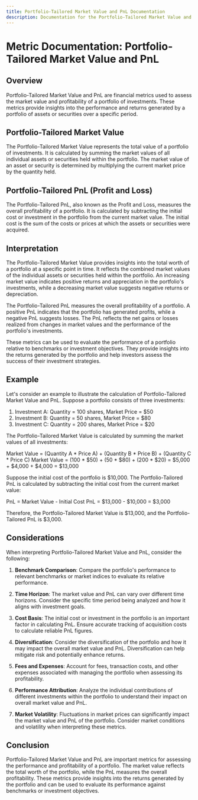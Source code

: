 ```yaml
---
title: Portfolio-Tailored Market Value and PnL Documentation
description: Documentation for the Portfolio-Tailored Market Value and PnL metrics in finance.
---
```


# Metric Documentation: Portfolio-Tailored Market Value and PnL

## Overview

Portfolio-Tailored Market Value and PnL are financial metrics used to assess the market value and profitability of a portfolio of investments. These metrics provide insights into the performance and returns generated by a portfolio of assets or securities over a specific period.

## Portfolio-Tailored Market Value

The Portfolio-Tailored Market Value represents the total value of a portfolio of investments. It is calculated by summing the market values of all individual assets or securities held within the portfolio. The market value of an asset or security is determined by multiplying the current market price by the quantity held.

## Portfolio-Tailored PnL (Profit and Loss)

The Portfolio-Tailored PnL, also known as the Profit and Loss, measures the overall profitability of a portfolio. It is calculated by subtracting the initial cost or investment in the portfolio from the current market value. The initial cost is the sum of the costs or prices at which the assets or securities were acquired.

## Interpretation

The Portfolio-Tailored Market Value provides insights into the total worth of a portfolio at a specific point in time. It reflects the combined market values of the individual assets or securities held within the portfolio. An increasing market value indicates positive returns and appreciation in the portfolio's investments, while a decreasing market value suggests negative returns or depreciation.

The Portfolio-Tailored PnL measures the overall profitability of a portfolio. A positive PnL indicates that the portfolio has generated profits, while a negative PnL suggests losses. The PnL reflects the net gains or losses realized from changes in market values and the performance of the portfolio's investments.

These metrics can be used to evaluate the performance of a portfolio relative to benchmarks or investment objectives. They provide insights into the returns generated by the portfolio and help investors assess the success of their investment strategies.

## Example

Let's consider an example to illustrate the calculation of Portfolio-Tailored Market Value and PnL. Suppose a portfolio consists of three investments:

1. Investment A: Quantity = 100 shares, Market Price = $50
2. Investment B: Quantity = 50 shares, Market Price = $80
3. Investment C: Quantity = 200 shares, Market Price = $20

The Portfolio-Tailored Market Value is calculated by summing the market values of all investments:

Market Value = (Quantity A * Price A) + (Quantity B * Price B) + (Quantity C * Price C)
Market Value = (100 * $50) + (50 * $80) + (200 * $20) = $5,000 + $4,000 + $4,000 = $13,000

Suppose the initial cost of the portfolio is $10,000. The Portfolio-Tailored PnL is calculated by subtracting the initial cost from the current market value:

PnL = Market Value - Initial Cost
PnL = $13,000 - $10,000 = $3,000

Therefore, the Portfolio-Tailored Market Value is $13,000, and the Portfolio-Tailored PnL is $3,000.

## Considerations

When interpreting Portfolio-Tailored Market Value and PnL, consider the following:

1. **Benchmark Comparison**: Compare the portfolio's performance to relevant benchmarks or market indices to evaluate its relative performance.

2. **Time Horizon**: The market value and PnL can vary over different time horizons. Consider the specific time period being analyzed and how it aligns with investment goals.

3. **Cost Basis**: The initial cost or investment in the portfolio is an important factor in calculating PnL. Ensure accurate tracking of acquisition costs to calculate reliable PnL figures.

4. **Diversification**: Consider the diversification of the portfolio and how it may impact the overall market value and PnL. Diversification can help mitigate risk and potentially enhance returns.

5. **Fees and Expenses**: Account for fees, transaction costs, and other expenses associated with managing the portfolio when assessing its profitability.

6. **Performance Attribution**: Analyze the individual contributions of different investments within the portfolio to understand their impact on overall market value and PnL.

7. **Market Volatility**: Fluctuations in market prices can significantly impact the market value and PnL of the portfolio. Consider market conditions and volatility when interpreting these metrics.

## Conclusion

Portfolio-Tailored Market Value and PnL are important metrics for assessing the performance and profitability of a portfolio. The market value reflects the total worth of the portfolio, while the PnL measures the overall profitability. These metrics provide insights into the returns generated by the portfolio and can be used to evaluate its performance against benchmarks or investment objectives.
